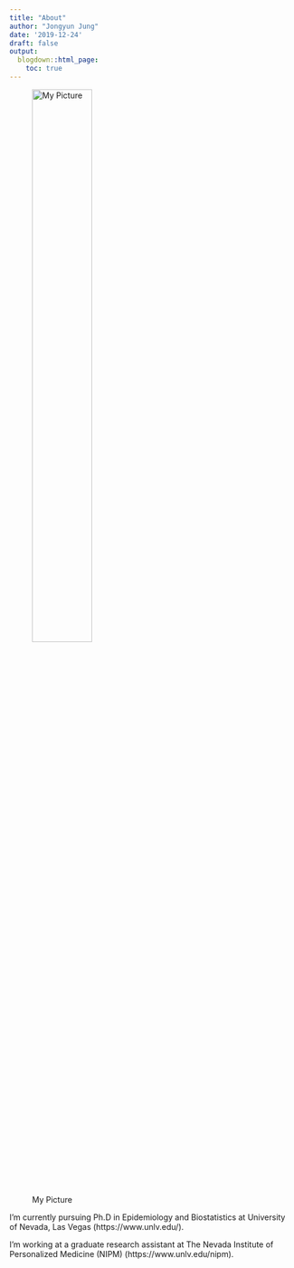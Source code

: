 ```yaml
---
title: "About"
author: "Jongyun Jung"
date: '2019-12-24'
draft: false
output:
  blogdown::html_page:
    toc: true 
---
```


![My Picture](/./about_files/logo.png){width=50% height=50%}

I'm currently pursuing Ph.D in Epidemiology and Biostatistics at University of Nevada, Las Vegas (https://www.unlv.edu/). \

I'm working at a graduate research assistant at The Nevada Institute of Personalized Medicine (NIPM) (https://www.unlv.edu/nipm).

 
